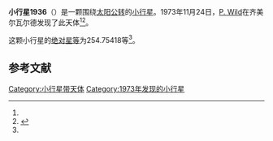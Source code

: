 {{Infobox planet
| bgcolour = #FFFFC0
| name = 1936 Lugano
| symbol = 
| image = 
| caption = 
| discovery = yes
| discovery_ref = 
| discoverer = [[P._Wild|P. Wild]]
| discovery_site = [[齐美尔瓦尔德|齐美尔瓦尔德]] 
| discovered = 1973年11月24日
| designations = yes
| mp_name = 
| named_after = 
| alt_names = 1973 WD/ 1936 LC / 1949 KE1 / 1951 WX / 1964 VA1 / 1970 AG1 / 1970 AL1 / 1970 CD
| mp_category = [[主带小行星|主带小行星]]
| orbit_ref = <ref name="a">[http://ssd.jpl.nasa.gov/sbdb.cgi?sstr=1936 1936 Lugano] {{Wayback|url=http://ssd.jpl.nasa.gov/sbdb.cgi?sstr=1936 |date=20201122055550 }}，小行星數據庫瀏覽器（JPL Small-Body Database Browser）－[[美国国家航空航天局|美国国家航空航天局]]喷气推进实验室</ref>
| epoch = 2456400.5 (2013年4月18日更新)
| aphelion = {{convert|3.0438364|AU|km|3|abbr=on|lk=out}}
| perihelion = {{convert|2.3113982|AU|km|3|abbr=on}}
| semimajor = {{convert|2.6776173|AU|km|3|abbr=on}}
| eccentricity = 0.1367705
| period = 1600.372923 [[日|日]]<br />4.38[[儒略年|儒略年]]
| avg_speed = 
| inclination = 10.25632
| asc_node = 265.20008
| mean_anomaly = 
| arg_peri = 254.75418
| satellites = 
| physical_characteristics = yes
| dimensions = 
| mass = 
| density = 
| surface_grav = 
| escape_velocity = 
| sidereal_day = 
| axial_tilt = 
| pole_ecliptic_lat = 
| pole_ecliptic_lon = 
| albedo = 
| temperatures= 
| temp_name1 = 
| mean_temp_1 = 
| max_temp_1 = 
| temp_name2 = 
| max_temp_2 = 
| spectral_type = 
| abs_magnitude = 254.75418
}}

'''小行星1936'''（{{lang-en|1936 Lugano}}）是一颗围绕[[太阳|太阳]][[公转|公转]]的[[小行星|小行星]]。1973年11月24日，[[P._Wild|P. Wild]]在齐美尔瓦尔德发现了此天体<ref name="a" /><ref>{{cite news|title=小行星列表|url=http://cfa-www.harvard.edu/iau/lists/NumberedMPs.txt|accessdate=2013-07-08|newspaper=哈佛大学|archive-date=2008-05-17|archive-url=https://web.archive.org/web/20080517010638/http://cfa-www.harvard.edu/iau/lists/NumberedMPs.txt|dead-url=no}}</ref>。

这颗小行星的[[绝对星等|绝对星等]]为254.75418等<ref name="a" />。

==参考文献==
{{reflist}}
{{Minor Planet Number|[[小行星1935|小行星1935]]|[[小行星1937|小行星1937]]}}

{{小天体}}

[[Category:小行星带天体|Category:小行星带天体]]
[[Category:1973年发现的小行星|Category:1973年发现的小行星]]

{{asteroid-stub}}